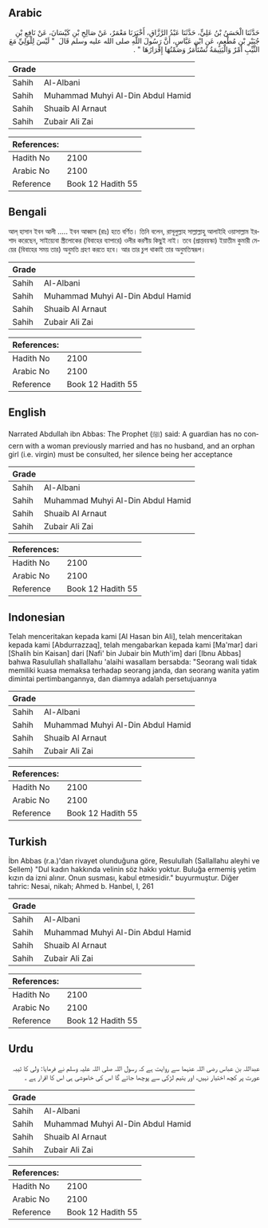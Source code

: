 ## Arabic


<div dir="rtl" lang="ar" style={{fontSize:'larger',backgroundColor:'#f8f9fa',padding:20}}>
حَدَّثَنَا الْحَسَنُ بْنُ عَلِيٍّ، حَدَّثَنَا عَبْدُ الرَّزَّاقِ، أَخْبَرَنَا مَعْمَرٌ، عَنْ صَالِحِ بْنِ كَيْسَانَ، عَنْ نَافِعِ بْنِ جُبَيْرِ بْنِ مُطْعِمٍ، عَنِ ابْنِ عَبَّاسٍ، أَنَّ رَسُولَ اللَّهِ صلى الله عليه وسلم قَالَ ‏ "‏ لَيْسَ لِلْوَلِيِّ مَعَ الثَّيِّبِ أَمْرٌ وَالْيَتِيمَةُ تُسْتَأْمَرُ وَصَمْتُهَا إِقْرَارُهَا ‏"‏ ‏.‏
</div>
<div style={{backgroundColor:'#f8f9fa',padding:20, marginBottom: 10}}><table> <thead> <tr> <th>Grade</th> <th></th> </tr> </thead> <tbody> <tr><td>Sahih</td><td>Al-Albani</td></tr><tr><td>Sahih</td><td>Muhammad Muhyi Al-Din Abdul Hamid</td></tr><tr><td>Sahih</td><td>Shuaib Al Arnaut</td></tr><tr><td>Sahih</td><td>Zubair Ali Zai</td></tr></tbody></table><table> <thead> <tr> <th>References:</th> <th></th> </tr> </thead> <tbody><tr><td>Hadith No</td><td>2100</td></tr><tr><td>Arabic No</td><td>2100</td></tr><tr><td>Reference</td><td>Book 12 Hadith 55</td></tr></tbody></table></div>

## Bengali


<div dir="ltr" lang="bn" style={{fontSize:'larger',backgroundColor:'#f8f9fa',padding:20}}>
আল্ হাসান ইবন আলী ..... ইবন আব্বাস (রাঃ) হতে বর্ণিত। তিনি বলেন, রাসূলুল্লাহ সাল্লাল্লাহু আলাইহি ওয়াসাল্লাম ইরশাদ করেছেন, সাইয়্যেবা স্ত্রীলোকের (বিবাহের ব্যাপারে) ওলীর করণীয় কিছুই নাই। তবে (প্রাপ্তবয়স্কা) ইয়াতীম কুমারী মেয়ের (বিবাহের সময় তার) অনুমতি গ্রহণ করতে হবে। আর তার চুপ থাকাই তার অনুমতিস্বরূপ।
</div>
<div style={{backgroundColor:'#f8f9fa',padding:20, marginBottom: 10}}><table> <thead> <tr> <th>Grade</th> <th></th> </tr> </thead> <tbody> <tr><td>Sahih</td><td>Al-Albani</td></tr><tr><td>Sahih</td><td>Muhammad Muhyi Al-Din Abdul Hamid</td></tr><tr><td>Sahih</td><td>Shuaib Al Arnaut</td></tr><tr><td>Sahih</td><td>Zubair Ali Zai</td></tr></tbody></table><table> <thead> <tr> <th>References:</th> <th></th> </tr> </thead> <tbody><tr><td>Hadith No</td><td>2100</td></tr><tr><td>Arabic No</td><td>2100</td></tr><tr><td>Reference</td><td>Book 12 Hadith 55</td></tr></tbody></table></div>

## English


<div dir="ltr" lang="en" style={{fontSize:'larger',backgroundColor:'#f8f9fa',padding:20}}>
Narrated Abdullah ibn Abbas: The Prophet (ﷺ) said: A guardian has no concern with a woman previously married and has no husband, and an orphan girl (i.e. virgin) must be consulted, her silence being her acceptance
</div>
<div style={{backgroundColor:'#f8f9fa',padding:20, marginBottom: 10}}><table> <thead> <tr> <th>Grade</th> <th></th> </tr> </thead> <tbody> <tr><td>Sahih</td><td>Al-Albani</td></tr><tr><td>Sahih</td><td>Muhammad Muhyi Al-Din Abdul Hamid</td></tr><tr><td>Sahih</td><td>Shuaib Al Arnaut</td></tr><tr><td>Sahih</td><td>Zubair Ali Zai</td></tr></tbody></table><table> <thead> <tr> <th>References:</th> <th></th> </tr> </thead> <tbody><tr><td>Hadith No</td><td>2100</td></tr><tr><td>Arabic No</td><td>2100</td></tr><tr><td>Reference</td><td>Book 12 Hadith 55</td></tr></tbody></table></div>

## Indonesian


<div dir="ltr" lang="id" style={{fontSize:'larger',backgroundColor:'#f8f9fa',padding:20}}>
Telah menceritakan kepada kami [Al Hasan bin Ali], telah menceritakan kepada kami [Abdurrazzaq], telah mengabarkan kepada kami [Ma'mar] dari [Shalih bin Kaisan] dari [Nafi' bin Jubair bin Muth'im] dari [Ibnu Abbas] bahwa Rasulullah shallallahu 'alaihi wasallam bersabda: "Seorang wali tidak memiliki kuasa memaksa terhadap seorang janda, dan seorang wanita yatim dimintai pertimbangannya, dan diamnya adalah persetujuannya
</div>
<div style={{backgroundColor:'#f8f9fa',padding:20, marginBottom: 10}}><table> <thead> <tr> <th>Grade</th> <th></th> </tr> </thead> <tbody> <tr><td>Sahih</td><td>Al-Albani</td></tr><tr><td>Sahih</td><td>Muhammad Muhyi Al-Din Abdul Hamid</td></tr><tr><td>Sahih</td><td>Shuaib Al Arnaut</td></tr><tr><td>Sahih</td><td>Zubair Ali Zai</td></tr></tbody></table><table> <thead> <tr> <th>References:</th> <th></th> </tr> </thead> <tbody><tr><td>Hadith No</td><td>2100</td></tr><tr><td>Arabic No</td><td>2100</td></tr><tr><td>Reference</td><td>Book 12 Hadith 55</td></tr></tbody></table></div>

## Turkish


<div dir="ltr" lang="tr" style={{fontSize:'larger',backgroundColor:'#f8f9fa',padding:20}}>
İbn Abbas (r.a.)'dan rivayet olunduğuna göre, Resulullah (Sallallahu aleyhi ve Sellem) "Dul kadın hakkında velinin söz hakkı yoktur. Buluğa ermemiş yetim kızın da izni alınır. Onun susması, kabul etmesidir." buyurmuştur. Diğer tahric: Nesai, nikah; Ahmed b. Hanbel, I, 261
</div>
<div style={{backgroundColor:'#f8f9fa',padding:20, marginBottom: 10}}><table> <thead> <tr> <th>Grade</th> <th></th> </tr> </thead> <tbody> <tr><td>Sahih</td><td>Al-Albani</td></tr><tr><td>Sahih</td><td>Muhammad Muhyi Al-Din Abdul Hamid</td></tr><tr><td>Sahih</td><td>Shuaib Al Arnaut</td></tr><tr><td>Sahih</td><td>Zubair Ali Zai</td></tr></tbody></table><table> <thead> <tr> <th>References:</th> <th></th> </tr> </thead> <tbody><tr><td>Hadith No</td><td>2100</td></tr><tr><td>Arabic No</td><td>2100</td></tr><tr><td>Reference</td><td>Book 12 Hadith 55</td></tr></tbody></table></div>

## Urdu


<div dir="rtl" lang="ur" style={{fontSize:'larger',backgroundColor:'#f8f9fa',padding:20}}>
عبداللہ بن عباس رضی اللہ عنہما سے روایت ہے کہ رسول اللہ صلی اللہ علیہ وسلم نے فرمایا: ولی کا ثیبہ عورت پر کچھ اختیار نہیں، اور یتیم لڑکی سے پوچھا جائے گا اس کی خاموشی ہی اس کا اقرار ہے ۔
</div>
<div style={{backgroundColor:'#f8f9fa',padding:20, marginBottom: 10}}><table> <thead> <tr> <th>Grade</th> <th></th> </tr> </thead> <tbody> <tr><td>Sahih</td><td>Al-Albani</td></tr><tr><td>Sahih</td><td>Muhammad Muhyi Al-Din Abdul Hamid</td></tr><tr><td>Sahih</td><td>Shuaib Al Arnaut</td></tr><tr><td>Sahih</td><td>Zubair Ali Zai</td></tr></tbody></table><table> <thead> <tr> <th>References:</th> <th></th> </tr> </thead> <tbody><tr><td>Hadith No</td><td>2100</td></tr><tr><td>Arabic No</td><td>2100</td></tr><tr><td>Reference</td><td>Book 12 Hadith 55</td></tr></tbody></table></div>